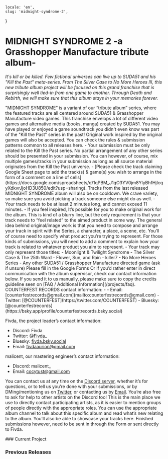     locale: 'en',
    slug: 'midnight-syndrome-2',
}

# MIDNIGHT SYNDROME 2 -a Grasshopper Manufacture tribute album-

*It's kill or be killed. Few fictional universes can live up to SUDA51 and his "Kill the Past" meta-series. From The Silver Case to No More Heroes III, this new tribute album project will be focused on this grand franchise that is surprisingly well tied-in from one game to another. Through Death and Rebirth, we will make sure that this album stays in your memories forever.*

<WrappableParagraph title="Presentation">
"MIDNIGHT SYNDROME” is a variant of  our “tribute album” series, where the featured tracks are all centered around SUDA51 & Grasshopper Manufacture video games. This franchise envelops a lot of different video games and alternative media (books, manga) created by SUDA51. You may have played or enjoyed a game soundtrack you didn't even know was part of the "Kill the Past" series in the past! Original work inspired by the original games will also be accepted.
</WrappableParagraph>

<WrappableParagraph title="General KodamaSounds Specific Rules">
    <CtaButton link='/projects/faq' icon='book'>
        <span>You can check the rules & submission patterns common to all releases here.</span>
    </CtaButton>
</WrappableParagraph>

<WrappableParagraph title="MIDNIGHT SYNDROME Specific Music Rules">
- Your submission must be only related to the Kill the Past series. No partial arrangement of any other series should be presented in your submission. You can however, of course, mix multiple games/tracks in your submission as long as all source material originates from the Kill the Past universe.
- [Please check the track claiming Google Sheet page to add the track(s) & game(s) you wish to arrange in the form of a comment on a line of cells](https://docs.google.com/spreadsheets/d/1qPBM_J1qO3YV0jm8YlyBhfHjIcqyXdkvrJjoHD3U850/edit?usp=sharing). Tracks from the last released MIDNIGHT SYNDROME album will also be on cooldown. We crave variety, so make sure you avoid picking a track someone else might do as well. 
- Your track needs to be at least 2 minutes long, and cannot exceed 11 minutes.
- If you feel inspired, It’s possible for you to make original work for the album. This is kind of a blurry line, but the only requirement is that your track needs to “feel related” to the aimed product in some way. The general idea behind original/image work is that you need to compose and arrange your track in spirit with the Series, a character, a place, a scene, etc. You’ll of course need to specify what product you’re trying to represent. For those kinds of submissions, you will need to add a comment to explain how your track is related to whatever product you aim to represent.
- Your track may only represent those titles:
    - Moonlight & Twilight Syndrome
    - The Silver Case & The 25th Ward
    - Flower, Sun, and Rain
    - killer7
    - No More Heroes Series
    - Any other SUDA51 / Grasshopper Manufacture directed game (ask if unsure)
</WrappableParagraph>

<WrappableParagraph title="Track Submission">
<CtaButton link='https://forms.gle/tHHyniwLc57eKaGe7' icon='envelope'>
    <span>Please fill in the Google Forms</span>
</CtaButton>
Or if you’d rather enter in direct communication with the album supervisor, check our contact information below. If you send it to us manually, please make sure to copy the credits guideline seen on [FAQ / Additional Information](/projects/faq).
</WrappableParagraph>

<WrappableParagraph title="Contact (Questions / Submissions)">
COUNTERFEST RECORDS contact information:
- <DiscordLink title="Discord"/>
- Email: [counterfestrecords@gmail.com](mailto:counterfestrecords@gmail.com)
- Twitter: [@COUNTERFEST](https://twitter.com/COUNTERFEST)
- Bluesky: [@counterfestrecords](https://bsky.app/profile/counterfestrecords.bsky.social)

Fivda, the project leader’s contact information:
- Discord: Fivda
- Twitter: [@Fivda_](https://twitter.com/Fivda_)
- Bluesky: [fivda.bsky.social](https://bsky.app/profile/fivda.bsky.social)
- Email: [fivdaaurion@gmail.com](mailto:fivdaaurion@gmail.com)

malicent, our mastering engineer’s contact information:
- Discord: malicent_
- Email: [cocytust@gmail.com](mailto:cocytust@gmail.com)

You can contact us at any time on the <a href="/discord">Discord server</a>, whether it’s for questions, or to tell us you’re done with your submissions, or by DMing/mentioning us on [Twitter](https://twitter.com/KodamaSoft), or contacting us by [Email](mailto:kodamateam@gmail.com). You’re also free to ask for help to other artists on the Discord too! This is the main place we use to directly contact participating artists, as it is easier to mention groups of people directly with the appropriate roles. You can use the appropriate album channel to talk about this specific album and read what’s new relating to the album. You’ll also be able to showcase your tracks here. Finished submissions however, need to be sent in through the Form or sent directly to Fivda.
</WrappableParagraph>

<WrappableParagraph title="Releases Information">
### Current Project
<ProjectInformation slug="midnight-syndrome-2" />

### Previous Releases
<AlbumListing slug="midnight-syndrome" />
</WrappableParagraph>